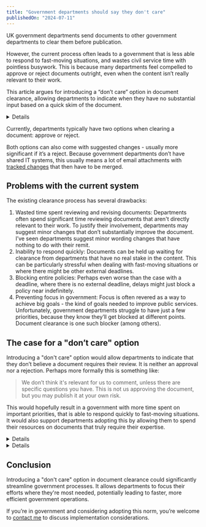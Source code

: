 ```yaml
---
title: "Government departments should say they don't care"
publishedOn: "2024-07-11"
---
```



UK government departments send documents to other government departments to clear them before publication.

However, the current process often leads to a government that is less able to respond to fast-moving situations, and wastes civil service time with pointless busywork. This is because many departments feel compelled to approve or reject documents outright, even when the content isn’t really relevant to their work.

This article argues for introducing a “don’t care” option in document clearance, allowing departments to indicate when they have no substantial input based on a quick skim of the document.

<Details title='What is document clearance?'>

Document clearance is the process by which UK government departments review and approve official documents before publication or circulation. It's meant to ensure accuracy, consistency, and appropriate messaging across government.

For example, consider a policy paper on "Improving Digital Skills in the Workforce". This policy would likely span multiple departments, including:

1. Department for Education (DfE)
2. Department for Work and Pensions (DWP)
3. Department for Business and Trade (DBT)
4. Department for Science, Innovation and Technology (DSIT)

The lead department (let's say DfE) would draft the initial policy paper. They would then send it to the other departments for clearance. Each department would review the document to ensure:

* Their area of responsibility is accurately represented
* The policy aligns with their existing initiatives
* There are no unintended consequences for their sector
* The language used is consistent with their department's messaging

DWP might focus on how the policy affects job seekers and employment programs. DBT could review sections related to business needs and economic impact. DSIT would likely scrutinise the technical aspects and innovation implications.

This process can involve multiple rounds of revisions as departments negotiate language and policy details. Only when all relevant departments have given their approval can the document be finalised and published.

</Details>

Currently, departments typically have two options when clearing a document: approve or reject.

Both options can also come with suggested changes - usually more significant if it’s a reject. Because government departments don’t have shared IT systems, this usually means a lot of email attachments with [tracked changes](https://support.microsoft.com/en-gb/office/track-changes-in-word-197ba630-0f5f-4a8e-9a77-3712475e806a) that then have to be merged.

## Problems with the current system

The existing clearance process has several drawbacks:
1. Wasted time spent reviewing and revising documents: Departments often spend significant time reviewing documents that aren't directly relevant to their work. To justify their involvement, departments may suggest minor changes that don’t substantially improve the document. I’ve seen departments suggest minor wording changes that have nothing to do with their remit.
2. Inability to respond quickly: Documents can be held up waiting for clearance from departments that have no real stake in the content. This can be particularly stressful when dealing with fast-moving situations or where there might be other external deadlines.
3. Blocking entire policies: Perhaps even worse than the case with a deadline, where there is no external deadline, delays might just block a policy near indefinitely.
4. Preventing focus in government: Focus is often revered as a way to achieve big goals - the kind of goals needed to improve public services. Unfortunately, government departments struggle to have just a few priorities, because they know they’ll get blocked at different points. Document clearance is one such blocker (among others).

## The case for a "don’t care" option

Introducing a "don't care" option would allow departments to indicate that they don’t believe a document requires their review. It is neither an approval nor a rejection. Perhaps more formally this is something like:

> We don’t think it's relevant for us to comment, unless there are specific questions you have. This is not us approving the document, but you may publish it at your own risk.

This would hopefully result in a government with more time spent on important priorities, that is able to respond quickly to fast-moving situations. It would also support departments adopting this by allowing them to spend their resources on documents that truly require their expertise.

<Details title='What if something gets missed?'>

Some might worry that important issues could be overlooked if departments use the “don’t care” option too liberally.

It is possible that something could be missed. This system will certainly not miss all mistakes.

But many mistakes are missed under the current system, precisely because of its mess and complexity. It seems plausible that a system where people are able to spend more time reviewing the more important documents would result in fewer mistakes.

And in any case, if there was something serious the onus would be on the department requesting clearance to clearly articulate what the relevant parts were to read and why: reducing the burden on departments trying to figure out what exactly they need to be reviewing.

Finally as a backstop, if overly liberal use of the “don’t care” option does become a problem this could be reigned in through clearer guidelines. But I think we can cross this bridge when we come to it.

</Details>

<Details title='What if this is used to avoid responsibility?'>

The “don't care” option should be seen as a tool for efficiency, not a way to avoid accountability.

Where another requesting government department insists, it would be expected that the reviewing government department would be expected to review it fully, within a reasonable time. But hopefully this should be rare, and be faster given the reduced overall clearance burden.

</Details>

## Conclusion

Introducing a "don't care" option in document clearance could significantly streamline government processes. It allows departments to focus their efforts where they're most needed, potentially leading to faster, more efficient government operations.

If you’re in government and considering adopting this norm, you’re welcome to [contact me](/) to discuss implementation considerations.
